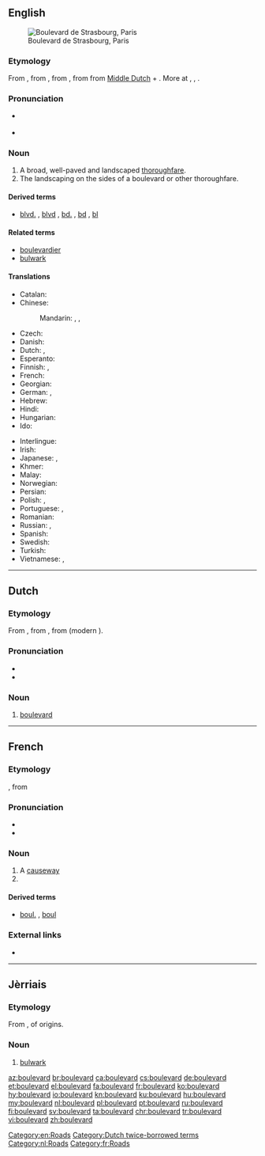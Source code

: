 {{also|Boulevard}}
==English==
[[Image:Paris boulevard de strasbourg.jpg|thumb|Boulevard de Strasbourg, Paris]]

===Etymology===
From {{etyl|fr|en}} {{term|boulevard|lang=fr}}, from {{etyl|frm|en}} {{term|boulevard|lang=frm}}, from {{etyl|fro|en}} {{term|bollevart||promenade, avenue, rampart|lang=fro}}, from {{etyl|dum|en}} {{term|bollewerc|bollewerc, bolwerc|[[bulwark]], [[bastion]]|lang=dum}} from [[Middle Dutch]] {{term|bole|bole, bolle|bole, plank|lang=dum}} + {{term|werk||work, construction|lang=dum}}. More at {{term|bole|lang=en}}, {{term|work|lang=en}}, {{term|bulwark|lang=en}}.

===Pronunciation===
* {{a|RP}} {{IPA|/ˈbuː.ləˌvɑː(ɹ)d/|lang=en}}
* {{a|US}} {{IPA|/ˈbʊlɨvɑɹd/|lang=en}}

===Noun===
{{en-noun}}

# A broad, well-paved and landscaped [[thoroughfare]].
# The landscaping on the sides of a boulevard or other thoroughfare.

====Derived terms====
* {{sense|abbreviation}} [[blvd.]] , [[blvd]] , [[bd.]] , [[bd]] , [[bl]]

====Related terms====
* [[boulevardier]]
* [[bulwark]]

====Translations====
{{trans-top|broad, landscaped thoroughfare}}
* Catalan: {{t|ca|bulevard|m}}
* Chinese:
*: Mandarin: {{t+|cmn|林蔭大道|sc=Hani}}, {{t|cmn|林荫大道|tr=línyīndàdào|sc=Hani}}, {{t+|cmn|大道|tr=dàdào|sc=Hani}}
* Czech: {{t+|cs|bulvár|m}}
* Danish: {{t|da|boulevard}}
* Dutch: {{t|nl|hoofdweg|m}}, {{t+|nl|boulevard|m}}
* Esperanto: {{t|eo|bulvardo}}
* Finnish: {{t+|fi|bulevardi}}, {{t+|fi|puistokatu}}
* French: {{t+|fr|boulevard|m}}
* Georgian: {{t|ka|ბულვარი|tr=bulvari|sc=Geor}}
* German: {{t+|de|Boulevard|m}}, {{t|de|Prachtstraße|f}}
* Hebrew: {{t|he|שדרה|f|tr=shdera}}
* Hindi: {{t|hi|मार्ग|m|tr=mārg}}
* Hungarian: {{t+|hu|körút}}
* Ido: {{t+|io|bulvardo}}
{{trans-mid}}
* Interlingue: {{t|ie|bulevard}}
* Irish: {{t|ga|búlbhard|m}}
* Japanese: {{t|ja|大通り|tr=おおどおり, ōdōri}}, {{t|ja|ブールバード|tr=būrubādo}}
* Khmer: {{t|km|មហាវិថី|sc=Khmr|tr=mɔhaa vi’tʰǝy}}
* Malay: {{t|ms|boulevard}}
* Norwegian: {{t|no|bulevard}}
* Persian: {{t+|fa|بولوار|tr=bulvâr|sc=fa-Arab}}
* Polish: {{t+|pl|bulwar|m}}, {{t+|pl|aleja|f}}
* Portuguese: {{t+|pt|alameda|f}} {{qualifier|Brazil}}, {{t+|pt|bulevar|m}}
* Romanian: {{t+|ro|bulevard|n}}
* Russian: {{t+|ru|бульвар|m|tr=bul'vár}}, {{t+|ru|проспект|m|tr=prospékt}}
* Spanish: {{t+|es|bulevar|m}}
* Swedish: {{t|sv|bulevard}}
* Turkish: {{t+|tr|bulvar}}
* Vietnamese: {{t+|vi|đại lộ}}, {{t|vi|đường lớn}}
{{trans-bottom}}

[[Category:en:Roads]]

----

==Dutch==

===Etymology===
From {{etyl|fr|nl}} {{term|boulevard|lang=fr}}, from {{etyl|frm|nl}} {{term|bolevard|lang=frm}}, from {{etyl|dum|nl}} {{term|bolwerc|lang=dum}} (modern {{etyl|nl|-}} {{term|bolwerk|lang=nl}}).

===Pronunciation===
* {{audio|Nl-boulevard.ogg|Audio|lang=nl}}
* {{hyphenation|bou|le|vard|lang=nl}}

===Noun===
{{nl-noun|m|-s|boulevardje}}

# [[#English|boulevard]]

[[Category:Dutch twice-borrowed terms]]
[[Category:nl:Roads]]

----

==French==

===Etymology===
{{etyl|frm|fr}} {{term|bolevard|lang=frm}}<!--Rabellais, 1534-->, from {{etyl|dum|fr}} {{term|bolwerc||bulwark, bastion|lang=dum}}

===Pronunciation===
* {{IPA|/bul.vaʁ/|lang=fr}}
* {{audio|Fr-boulevard.ogg|audio|lang=fr}}

===Noun===
{{fr-noun|m}}

# A [[causeway]]
# {{l/en|boulevard}}

====Derived terms====
* {{sense|abbreviation}} [[boul.]] , [[boul]]

===External links===
* {{R:TLFi}}

[[Category:fr:Roads]]

----

==Jèrriais==

===Etymology===
From {{etyl|fro|roa-jer}} {{term|bollevart||promenade, avenue, rampart|lang=fro}}, of {{etyl|gem|roa-jer}} origins.

===Noun===
{{roa-jer-noun|m}}

# [[bulwark]]

[[az:boulevard]]
[[br:boulevard]]
[[ca:boulevard]]
[[cs:boulevard]]
[[de:boulevard]]
[[et:boulevard]]
[[el:boulevard]]
[[fa:boulevard]]
[[fr:boulevard]]
[[ko:boulevard]]
[[hy:boulevard]]
[[io:boulevard]]
[[kn:boulevard]]
[[ku:boulevard]]
[[hu:boulevard]]
[[my:boulevard]]
[[nl:boulevard]]
[[pl:boulevard]]
[[pt:boulevard]]
[[ru:boulevard]]
[[fi:boulevard]]
[[sv:boulevard]]
[[ta:boulevard]]
[[chr:boulevard]]
[[tr:boulevard]]
[[vi:boulevard]]
[[zh:boulevard]]